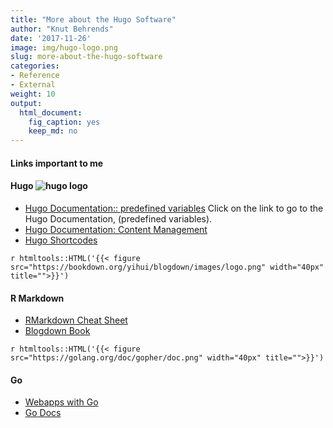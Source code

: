 ```yaml
---
title: "More about the Hugo Software"
author: "Knut Behrends"
date: '2017-11-26'
image: img/hugo-logo.png
slug: more-about-the-hugo-software
categories:
- Reference
- External
weight: 10
output:
  html_document:
    fig_caption: yes
    keep_md: no
---
```


#### Links important to me

#### Hugo ![hugo logo](/img/hugo-logo.png)
- [Hugo Documentation:: predefined variables](https://gohugo.io/variables/page/) 
Click on the link to go to the Hugo Documentation, (predefined variables).
- [Hugo Documentation: Content Management](https://gohugo.io/content-management/) 
- [Hugo Shortcodes](https://gohugo.io/content-management/shortcodes/) 

`r htmltools::HTML('{{< figure src="https://bookdown.org/yihui/blogdown/images/logo.png" width="40px" title="">}}')`

#### R Markdown 

- [RMarkdown Cheat Sheet](https://www.rstudio.com/wp-content/uploads/2016/03/rmarkdown-cheatsheet-2.0.pdf) 
- [Blogdown Book](https://bookdown.org/yihui/blogdown/) 

`r htmltools::HTML('{{< figure src="https://golang.org/doc/gopher/doc.png" width="40px" title="">}}')`

#### Go 
- [Webapps with Go](https://app.pluralsight.com/library/courses/creating-web-applications-go-update) 
- [Go Docs](https://golang.org/doc/)


